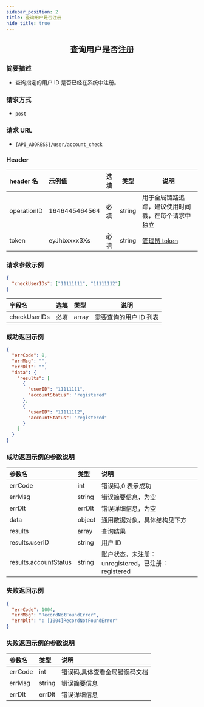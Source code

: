 ```yaml
---
sidebar_position: 2
title: 查询用户是否注册
hide_title: true
---
```


<center>

## 查询用户是否注册

</center>

### 简要描述

- 查询指定的用户 ID 是否已经在系统中注册。

### 请求方式

- `post`

### 请求 URL

- `{API_ADDRESS}/user/account_check`

### Header

| header 名   | 示例值        | 选填 | 类型   | 说明                         |
| :---------- | :------------ | :--- | ------ | ---------------------------- |
| operationID | 1646445464564 | 必填 | string | 用于全局链路追踪，建议使用时间戳，在每个请求中独立 |
| token       | eyJhbxxxx3Xs  | 必填 | string | [管理员 token](docs/restapi/apis/authenticationManagement/getToken.mdx)                 |

### 请求参数示例

```json
{
  "checkUserIDs": ["11111111", "11111112"]
}
```

| 字段名       | 选填 | 类型  | 说明                   |
| :----------- | :--- | :---- | ---------------------- |
| checkUserIDs | 必填 | array | 需要查询的用户 ID 列表 |

### 成功返回示例

```json
{
  "errCode": 0,
  "errMsg": "",
  "errDlt": "",
  "data": {
    "results": [
      {
        "userID": "11111111",
        "accountStatus": "registered"
      },
      {
        "userID": "11111112",
        "accountStatus": "registered"
      }
    ]
  }
}
```

### 成功返回示例的参数说明

| 参数名                | 类型   | 说明                                               |
| :-------------------- | :----- | :------------------------------------------------- |
| errCode               | int    | 错误码,0 表示成功                                  |
| errMsg                | string | 错误简要信息，为空                          |
| errDlt                | errDlt | 错误详细信息，为空                          |
| data                  | object | 通用数据对象，具体结构见下方                       |
| results               | array  | 查询结果                                           |
| results.userID        | string | 用户 ID                                            |
| results.accountStatus | string | 账户状态，未注册：unregistered，已注册：registered |

### 失败返回示例

```json
{
  "errCode": 1004,
  "errMsg": "RecordNotFoundError",
  "errDlt": ": [1004]RecordNotFoundError"
}
```

### 失败返回示例的参数说明

| 参数名  | 类型   | 说明                          |
| :------ | :----- | :---------------------------- |
| errCode | int    | 错误码,具体查看全局错误码文档 |
| errMsg  | string | 错误简要信息                  |
| errDlt  | errDlt | 错误详细信息                  |
